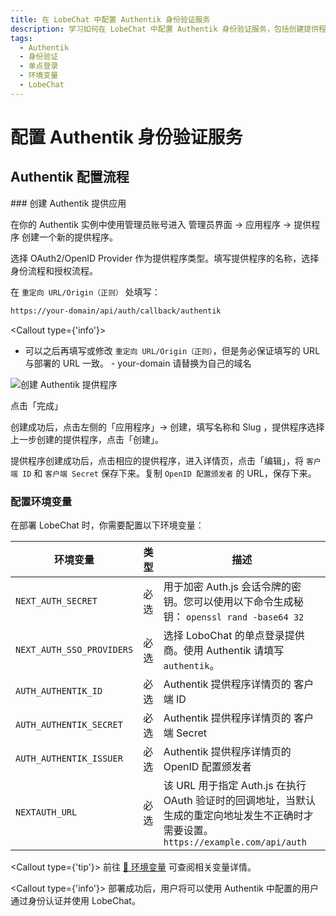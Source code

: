 ```yaml
---
title: 在 LobeChat 中配置 Authentik 身份验证服务
description: 学习如何在 LobeChat 中配置 Authentik 身份验证服务，包括创建提供程序、配置环境变量和部署 LobeChat。详细步骤和必要环境变量设置。
tags:
  - Authentik
  - 身份验证
  - 单点登录
  - 环境变量
  - LobeChat
---
```


# 配置 Authentik 身份验证服务

## Authentik 配置流程

<Steps>
  ### 创建 Authentik 提供应用

在你的 Authentik 实例中使用管理员账号进入 管理员界面 -> 应用程序 -> 提供程序 创建一个新的提供程序。

选择 OAuth2/OpenID Provider 作为提供程序类型。填写提供程序的名称，选择身份流程和授权流程。

在 `重定向 URL/Origin（正则）` 处填写：

```bash
https://your-domain/api/auth/callback/authentik
```

<Callout type={'info'}>
  - 可以之后再填写或修改 `重定向 URL/Origin（正则）`，但是务必保证填写的 URL 与部署的 URL 一致。 -
  your-domain 请替换为自己的域名
</Callout>

<Image
  alt="创建 Authentik 提供程序"
  inStep
  src="https://github.com/lobehub/lobe-chat/assets/67304509/4244634e-5f68-48d5-aac0-e5f4b06d1c4b"
/>

点击「完成」

创建成功后，点击左侧的「应用程序」-> 创建，填写名称和 Slug ，提供程序选择上一步创建的提供程序，点击「创建」。

提供程序创建成功后，点击相应的提供程序，进入详情页，点击「编辑」，将 `客户端 ID` 和 `客户端 Secret` 保存下来。复制 `OpenID 配置颁发者` 的 URL，保存下来。

### 配置环境变量

在部署 LobeChat 时，你需要配置以下环境变量：

| 环境变量 | 类型 | 描述 |
| --- | --- | --- |
| `NEXT_AUTH_SECRET` | 必选 | 用于加密 Auth.js 会话令牌的密钥。您可以使用以下命令生成秘钥： `openssl rand -base64 32` |
| `NEXT_AUTH_SSO_PROVIDERS` | 必选 | 选择 LoboChat 的单点登录提供商。使用 Authentik 请填写 `authentik`。 |
| `AUTH_AUTHENTIK_ID` | 必选 | Authentik 提供程序详情页的 客户端 ID |
| `AUTH_AUTHENTIK_SECRET` | 必选 | Authentik 提供程序详情页的 客户端 Secret |
| `AUTH_AUTHENTIK_ISSUER` | 必选 | Authentik 提供程序详情页的 OpenID 配置颁发者 |
| `NEXTAUTH_URL` | 必选 | 该 URL 用于指定 Auth.js 在执行 OAuth 验证时的回调地址，当默认生成的重定向地址发生不正确时才需要设置。`https://example.com/api/auth` |

  <Callout type={'tip'}>
    前往 [📘 环境变量](/zh/docs/self-hosting/environment-variable#Authentik) 可查阅相关变量详情。

</Callout>
</Steps>

<Callout type={'info'}>
  部署成功后，用户将可以使用 Authentik 中配置的用户通过身份认证并使用 LobeChat。
</Callout>
